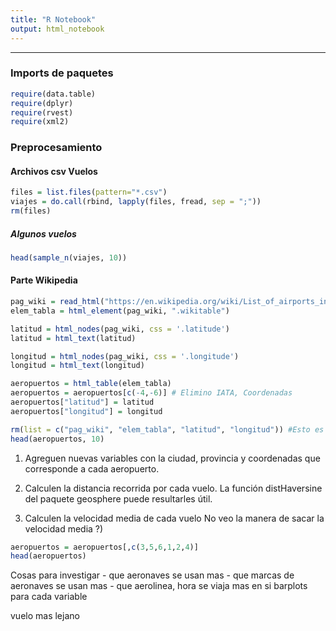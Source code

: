---
title: "R Notebook"
output: html_notebook
---
------------------------------------------------------------------------

### Imports de paquetes

```{r}
require(data.table)
require(dplyr)
require(rvest)
require(xml2)
```

### Preprocesamiento

#### Archivos csv Vuelos
```{r}
files = list.files(pattern="*.csv")
viajes = do.call(rbind, lapply(files, fread, sep = ";"))
rm(files)
```

##### Algunos vuelos
```{r}
head(sample_n(viajes, 10))
```

#### Parte Wikipedia
```{r}
pag_wiki = read_html("https://en.wikipedia.org/wiki/List_of_airports_in_Argentina")
elem_tabla = html_element(pag_wiki, ".wikitable")

latitud = html_nodes(pag_wiki, css = '.latitude')
latitud = html_text(latitud)

longitud = html_nodes(pag_wiki, css = '.longitude')
longitud = html_text(longitud)

aeropuertos = html_table(elem_tabla)
aeropuertos = aeropuertos[c(-4,-6)] # Elimino IATA, Coordenadas
aeropuertos["latitud"] = latitud
aeropuertos["longitud"] = longitud

rm(list = c("pag_wiki", "elem_tabla", "latitud", "longitud")) #Esto es para que no queden variables sueltas
head(aeropuertos, 10)
```


1. Agreguen nuevas variables con la ciudad, provincia y coordenadas que corresponde a cada aeropuerto.  

2. Calculen la distancia recorrida por cada vuelo. La función distHaversine del paquete
geosphere puede resultarles útil.

3. Calculen la velocidad media de cada vuelo 
No veo la manera de sacar la velocidad media ?)
```{r}
aeropuertos = aeropuertos[,c(3,5,6,1,2,4)]
head(aeropuertos)
```

Cosas para investigar
- que aeronaves se usan mas
- que marcas de aeronaves se usan mas
- que aerolinea, hora se viaja mas
en si barplots para cada variable

vuelo mas lejano

